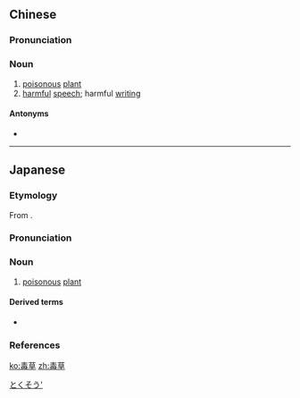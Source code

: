 ==Chinese==
{{zh-forms}}

===Pronunciation===
{{zh-pron
|m=dúcǎo
|h=pfs=thu̍k-chhó
|mn=to̍k-chháu
|cat=n
}}

===Noun===
{{zh-noun}}

# [[poisonous]] [[plant]]
# [[harmful]] [[speech]]; harmful [[writing]]

====Antonyms====
* {{zh-l|香花}}

----

==Japanese==
{{wikipedia|lang=ja}}
{{ja-kanjitab|どく|そう|yomi=o}}

===Etymology===
From {{der|sort=とくそう'|ja|ltc|毒草|tr=duok̚  t͡sʰɑu<sup>X</sup>}}.

===Pronunciation===
{{ja-pron|yomi=o|どくそう|acc=0|dev=2|acc_ref=DJR,NHK}}

===Noun===
{{ja-noun|どくそう|hhira=どくさう}}

# [[poisonous]] [[plant]]

====Derived terms====
* {{ja-r|蝿毒草|はえどくそう|[[lopseed]]}}

===References===
<references/>

[[Category:ja:Botany|とくそう']]

[[ko:毒草]]
[[zh:毒草]]